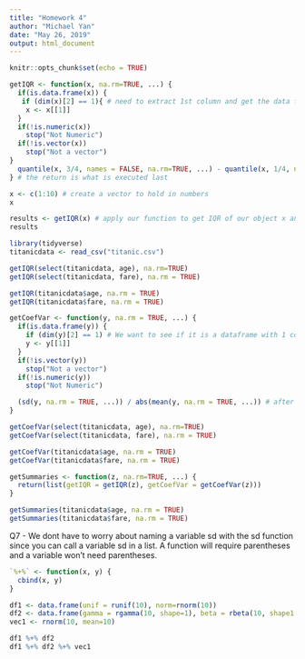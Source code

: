 ---
title: "Homework 4"
author: "Michael Yan"
date: "May 26, 2019"
output: html_document
---

```{r setup, include=FALSE}
knitr::opts_chunk$set(echo = TRUE)
```

```{r IQR, echo=TRUE, message=FALSE, warning=FALSE}
getIQR <- function(x, na.rm=TRUE, ...) {
  if(is.data.frame(x)) {
   if (dim(x)[2] == 1){ # need to extract 1st column and get the data first to use it! 2 represents the general                             term that we want to apply. # Once we have the data we need, we can then check all the                            necessary conditions
    x <- x[[1]]
  }
  if(!is.numeric(x)) 
    stop("Not Numeric")
  if(!is.vector(x))
    stop("Not a vector")
}
  quantile(x, 3/4, names = FALSE, na.rm=TRUE, ...) - quantile(x, 1/4, names = FALSE, na.rm = TRUE, ...)
} # the return is what is executed last

x <- c(1:10) # create a vector to hold in numbers
x

results <- getIQR(x) # apply our function to get IQR of our object x and save that result in an object called                            results
results
```

```{r titanic, echo=TRUE, message=FALSE, warning=FALSE}
library(tidyverse)
titanicdata <- read_csv("titanic.csv")

getIQR(select(titanicdata, age), na.rm=TRUE)
getIQR(select(titanicdata, fare), na.rm = TRUE)

getIQR(titanicdata$age, na.rm = TRUE)
getIQR(titanicdata$fare, na.rm = TRUE)
```

```{r coef, echo=TRUE, message=FALSE, warning=FALSE}
getCoefVar <- function(y, na.rm = TRUE, ...) {
  if(is.data.frame(y)) {
    if (dim(y)[2] == 1) # We want to see if it is a dataframe with 1 column. If so, this is extracted for use and                           allows us to check for conditions down below. 
    y <- y[[1]]
  }
  if(!is.vector(y))
    stop("Not a vector")
  if(!is.numeric(y))
    stop("Not Numeric")

  (sd(y, na.rm = TRUE, ...)) / abs(mean(y, na.rm = TRUE, ...)) # after we check all the conditions, we then compute. 
}
```

```{r titanic2, echo=TRUE, message=FALSE, warning=FALSE}
getCoefVar(select(titanicdata, age), na.rm=TRUE)
getCoefVar(select(titanicdata, fare), na.rm = TRUE)

getCoefVar(titanicdata$age, na.rm = TRUE)
getCoefVar(titanicdata$fare, na.rm = TRUE)
```

```{r final, echo=TRUE, message=FALSE, warning=FALSE}
getSummaries <- function(z, na.rm=TRUE, ...) {
  return(list(getIQR = getIQR(z), getCoefVar = getCoefVar(z)))
}

getSummaries(titanicdata$age, na.rm = TRUE)
getSummaries(titanicdata$fare, na.rm = TRUE)
```

Q7 - We dont have to worry about naming a variable sd with the sd function since you can call a variable sd in a list. A function will require parentheses and a variable won't need parentheses. 

```{r infix, echo=TRUE, message=FALSE, warning=FALSE}
`%+%` <- function(x, y) {
  cbind(x, y)
}

df1 <- data.frame(unif = runif(10), norm=rnorm(10))
df2 <- data.frame(gamma = rgamma(10, shape=1), beta = rbeta(10, shape1 = 5, shape2 = 1))
vec1 <- rnorm(10, mean=10)

df1 %+% df2
df1 %+% df2 %+% vec1
```
